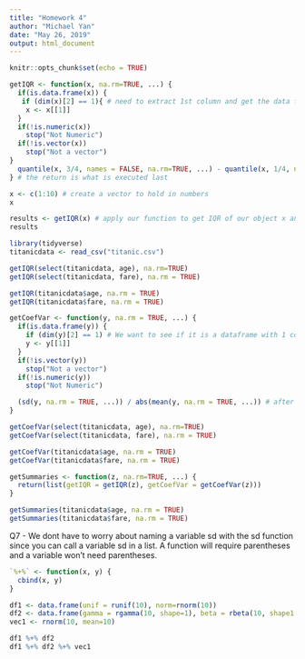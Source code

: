 ---
title: "Homework 4"
author: "Michael Yan"
date: "May 26, 2019"
output: html_document
---

```{r setup, include=FALSE}
knitr::opts_chunk$set(echo = TRUE)
```

```{r IQR, echo=TRUE, message=FALSE, warning=FALSE}
getIQR <- function(x, na.rm=TRUE, ...) {
  if(is.data.frame(x)) {
   if (dim(x)[2] == 1){ # need to extract 1st column and get the data first to use it! 2 represents the general                             term that we want to apply. # Once we have the data we need, we can then check all the                            necessary conditions
    x <- x[[1]]
  }
  if(!is.numeric(x)) 
    stop("Not Numeric")
  if(!is.vector(x))
    stop("Not a vector")
}
  quantile(x, 3/4, names = FALSE, na.rm=TRUE, ...) - quantile(x, 1/4, names = FALSE, na.rm = TRUE, ...)
} # the return is what is executed last

x <- c(1:10) # create a vector to hold in numbers
x

results <- getIQR(x) # apply our function to get IQR of our object x and save that result in an object called                            results
results
```

```{r titanic, echo=TRUE, message=FALSE, warning=FALSE}
library(tidyverse)
titanicdata <- read_csv("titanic.csv")

getIQR(select(titanicdata, age), na.rm=TRUE)
getIQR(select(titanicdata, fare), na.rm = TRUE)

getIQR(titanicdata$age, na.rm = TRUE)
getIQR(titanicdata$fare, na.rm = TRUE)
```

```{r coef, echo=TRUE, message=FALSE, warning=FALSE}
getCoefVar <- function(y, na.rm = TRUE, ...) {
  if(is.data.frame(y)) {
    if (dim(y)[2] == 1) # We want to see if it is a dataframe with 1 column. If so, this is extracted for use and                           allows us to check for conditions down below. 
    y <- y[[1]]
  }
  if(!is.vector(y))
    stop("Not a vector")
  if(!is.numeric(y))
    stop("Not Numeric")

  (sd(y, na.rm = TRUE, ...)) / abs(mean(y, na.rm = TRUE, ...)) # after we check all the conditions, we then compute. 
}
```

```{r titanic2, echo=TRUE, message=FALSE, warning=FALSE}
getCoefVar(select(titanicdata, age), na.rm=TRUE)
getCoefVar(select(titanicdata, fare), na.rm = TRUE)

getCoefVar(titanicdata$age, na.rm = TRUE)
getCoefVar(titanicdata$fare, na.rm = TRUE)
```

```{r final, echo=TRUE, message=FALSE, warning=FALSE}
getSummaries <- function(z, na.rm=TRUE, ...) {
  return(list(getIQR = getIQR(z), getCoefVar = getCoefVar(z)))
}

getSummaries(titanicdata$age, na.rm = TRUE)
getSummaries(titanicdata$fare, na.rm = TRUE)
```

Q7 - We dont have to worry about naming a variable sd with the sd function since you can call a variable sd in a list. A function will require parentheses and a variable won't need parentheses. 

```{r infix, echo=TRUE, message=FALSE, warning=FALSE}
`%+%` <- function(x, y) {
  cbind(x, y)
}

df1 <- data.frame(unif = runif(10), norm=rnorm(10))
df2 <- data.frame(gamma = rgamma(10, shape=1), beta = rbeta(10, shape1 = 5, shape2 = 1))
vec1 <- rnorm(10, mean=10)

df1 %+% df2
df1 %+% df2 %+% vec1
```
